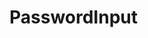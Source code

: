 
<Meta title="Design System/Form/PasswordInput" component={PasswordInput} />

# PasswordInput


<ArgsTable of={PasswordInput} />

<Canvas>
	<Story name="PasswordInput">
		<PasswordInput
			id="password"
			name="password"
			label="Password"
			error="Something wrong here"
			placeholder="Enter password"
		/>
	</Story>
</Canvas>
